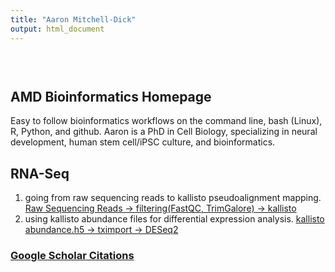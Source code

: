 ---
title: "Aaron Mitchell-Dick"
output: html_document
---

<style type="text/css">
.title {
  display: none;
}

#getting-started img {
  margin-right: 10px;
}

</style>

<div class="row" style="padding-top: 30px;">
<div class="col-sm-6">

# **AMD Bioinformatics Homepage**

Easy to follow bioinformatics workflows on the command line, bash (Linux), R, Python, and github.  Aaron is a PhD in Cell Biology, specializing in neural development, human stem cell/iPSC culture, and bioinformatics.

## RNA-Seq

1. going from raw sequencing reads to kallisto pseudoalignment mapping.
    [Raw Sequencing Reads -> filtering(FastQC, TrimGalore) -> kallisto](https://aaronmitchd.github.io/RNA_Seq/kallisto_h5_to_tximport_to_DESeq2_eval.html)
2. using kallisto abundance files for differential expression analysis.
    [kallisto abundance.h5 -> tximport -> DESeq2]()

</div>
<div class="col-sm-6">

### [Google Scholar Citations](https://crumplab.github.io)


</a>
</div>
